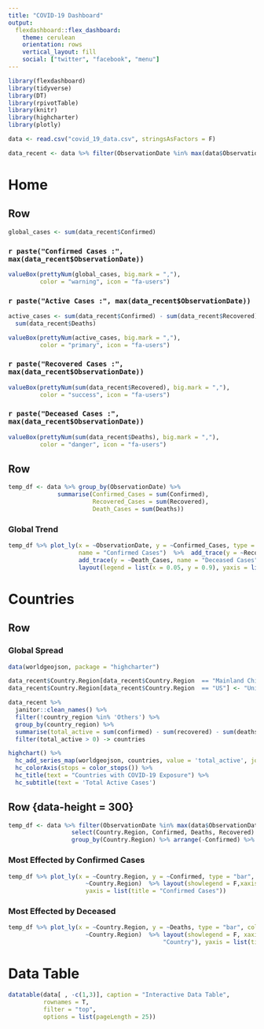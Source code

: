 ---
title: "COVID-19 Dashboard"
output: 
  flexdashboard::flex_dashboard:
    theme: cerulean
    orientation: rows
    vertical_layout: fill
    social: ["twitter", "facebook", "menu"]
---

```{r setup, include=FALSE}
library(flexdashboard)
library(tidyverse)
library(DT)
library(rpivotTable)
library(knitr)
library(highcharter)
library(plotly)
```


```{r include = FALSE}
data <- read.csv("covid_19_data.csv", stringsAsFactors = F)
```


```{r include = FALSE}
data_recent <- data %>% filter(ObservationDate %in% max(data$ObservationDate))
```


Home
=======================================================================

Row
-----------------------------------------------------------------------

```{r}
global_cases <- sum(data_recent$Confirmed)
```

### `r paste("Confirmed Cases :", max(data_recent$ObservationDate))` 

```{r}
valueBox(prettyNum(global_cases, big.mark = ","),
         color = "warning", icon = "fa-users")
```

### `r paste("Active Cases :", max(data_recent$ObservationDate))`

```{r}
active_cases <- sum(data_recent$Confirmed) - sum(data_recent$Recovered) -
  sum(data_recent$Deaths)

valueBox(prettyNum(active_cases, big.mark = ","),
         color = "primary", icon = "fa-users")
```

### `r paste("Recovered Cases :", max(data_recent$ObservationDate))`

```{r}
valueBox(prettyNum(sum(data_recent$Recovered), big.mark = ","),
         color = "success", icon = "fa-users")
```

### `r paste("Deceased Cases :", max(data_recent$ObservationDate))`

```{r}
valueBox(prettyNum(sum(data_recent$Deaths), big.mark = ","),
         color = "danger", icon = "fa-users")
```


Row
-----------------------------------------------------------------------

```{r}
temp_df <- data %>% group_by(ObservationDate) %>%
              summarise(Confirmed_Cases = sum(Confirmed),
                        Recovered_Cases = sum(Recovered),
                        Death_Cases = sum(Deaths))

```

### Global Trend

```{r}
temp_df %>% plot_ly(x = ~ObservationDate, y = ~Confirmed_Cases, type = "scatter", mode = "line", 
                    name = "Confirmed Cases")  %>%  add_trace(y = ~Recovered_Cases, name = "Recovered Cases") %>% 
                    add_trace(y = ~Death_Cases, name = "Deceased Cases") %>% 
                    layout(legend = list(x = 0.05, y = 0.9), yaxis = list(title = "Number of Cases"))
```

Countries
=======================================================================

Row {data-height=700}
-----------------------------------------------------------------------

### Global Spread

```{r}

data(worldgeojson, package = "highcharter")

data_recent$Country.Region[data_recent$Country.Region  == "Mainland China"] <- "China"
data_recent$Country.Region[data_recent$Country.Region  == "US"] <- "United States of America"

data_recent %>% 
  janitor::clean_names() %>% 
  filter(!country_region %in% 'Others') %>% 
  group_by(country_region) %>% 
  summarise(total_active = sum(confirmed) - sum(recovered) - sum(deaths)) %>% 
  filter(total_active > 0) -> countries

highchart() %>%
  hc_add_series_map(worldgeojson, countries, value = 'total_active', joinBy = c('name','country_region'))  %>% 
  hc_colorAxis(stops = color_stops()) %>% 
  hc_title(text = "Countries with COVID-19 Exposure") %>% 
  hc_subtitle(text = 'Total Active Cases') 
```


Row {data-height = 300}
----------------------------------------------------------------------

```{r}
temp_df <- data %>% filter(ObservationDate %in% max(data$ObservationDate)) %>% 
                  select(Country.Region, Confirmed, Deaths, Recovered) %>%
                  group_by(Country.Region) %>% arrange(-Confirmed) %>% head(10)
```


### Most Effected by Confirmed Cases

```{r}
temp_df %>% plot_ly(x = ~Country.Region, y = ~Confirmed, type = "bar", color =
                      ~Country.Region)  %>% layout(showlegend = F,xaxis = list(title = "Country"), 
                      yaxis = list(title = "Confirmed Cases"))
```


### Most Effected by Deceased

```{r}
temp_df %>% plot_ly(x = ~Country.Region, y = ~Deaths, type = "bar", color =
                      ~Country.Region)  %>% layout(showlegend = F, xaxis = list(title =
                                            "Country"), yaxis = list(title = "Deceased Cases"))
```


Data Table
======================================================================

```{r}
datatable(data[ , -c(1,3)], caption = "Interactive Data Table",
          rownames = T,
          filter = "top",
          options = list(pageLength = 25))

```
